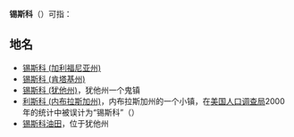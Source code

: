 '''锡斯科'''（{{lang-en|Cisco}}）可指：
==地名==
*[[锡斯科_(加利福尼亚州)|锡斯科 (加利福尼亚州)]]
*[[锡斯科_(肯塔基州)|锡斯科 (肯塔基州)]]
*[[锡斯科_(犹他州)|锡斯科 (犹他州)]]，犹他州一个鬼镇
*[[利斯科_(内布拉斯加州)|利斯科 (内布拉斯加州)]]，内布拉斯加州的一个小镇，在[[美国人口调查局|美国人口调查局]]2000年的统计中被误计为“锡斯科”（{{lang|en|Cisco}}）
*[[锡斯科油田|锡斯科油田]]，位于犹他州
{{disambiguation}}